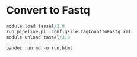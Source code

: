 # Convert to Fastq

```r

module load tassel/3.0
run_pipeline.pl -configFile TagCountToFastq.xml
module unload tassel/3.0

pandoc run.md -o run.html

```
